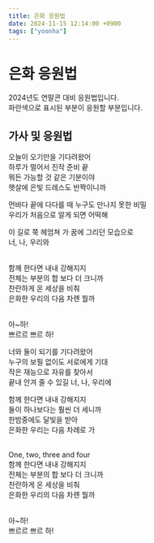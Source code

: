 ```yaml
---
title: 은화 응원법
date: 2024-11-15 12:14:00 +0900
tags: ["yoonha"]
---
```



# 은화 응원법

2024년도 연말콘 대비 응원법입니다.<br />
<BlueText>파란색</BlueText>으로 표시된 부분이 응원할 부분입니다.

## 가사 및 응원법

오늘이 오기만을 기다려왔어<br />
하루가 멀어서 진작 <BlueText>준비 끝</BlueText><br />
뭐든 가능할 것 같은 기분이야<br />
햇살에 은빛 드레스도 <BlueText>반짝이니까</BlueText><br />


먼바다 끝에 다다를 때 누구도 만나지 못한 비밀<br />
우리가 처음으로 알게 되면 <BlueText>어떡해</BlueText><br />


이 길로 쭉 헤엄쳐 <BlueText>가</BlueText> 꿈에 그리던 모습으로<br />
<BlueText>너, 나, 우리와</BlueText><br />


<br /><BlueText>함께</BlueText> 한다면 내내 강해지지<br />
전체는 부분의 <BlueText>합</BlueText> 보다 더 크니까<br />
찬란하게 <BlueText>온 세상을 비춰</BlueText><br />
은화한 우리의 다음 차롄 뭘까<br />


<br /><BlueText>아~하!</BlueText><br />
<BlueText>쁘르르 쁘르 하!</BlueText><br />


너와 둘이 되기를 기다려왔어<br />
누구의 보필 없이도 서로에게 기대<br />
작은 재능으로 <BlueText>자유를 찾아서</BlueText><br />
끝내 안겨 줄 수 있길 <BlueText>너, 나, 우리에</BlueText><br />


함께 한다면 내내 강해지지<br />
둘이 하나보다는 훨씬 더 세니까<br />
한밤중에도 <BlueText>달빛을 받아</BlueText><br />
은화한 우리는 다음 차례로 가<br />


<br /><BlueText>One, two, three and four</BlueText><br />
함께 한다면 내내 강해지지<br />
전체는 부분의 합 보다 더 크니까<br />
찬란하게 <BlueText>온 세상을 비춰</BlueText><br />
은화한 우리의 다음 차롄 뭘까<br />


<br /><BlueText>아~하!</BlueText><br />
<BlueText>쁘르르 쁘르 하!</BlueText><br />